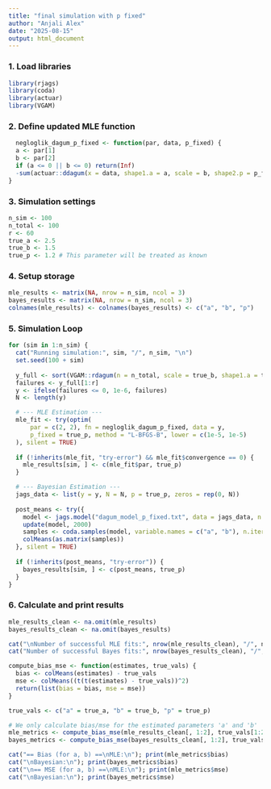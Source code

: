 ```yaml
---
title: "final simulation with p fixed"
author: "Anjali Alex"
date: "2025-08-15"
output: html_document
---
```


### 1. Load libraries
```r
library(rjags)
library(coda)
library(actuar)
library(VGAM)
```

### 2. Define updated MLE function
```r
  negloglik_dagum_p_fixed <- function(par, data, p_fixed) {
  a <- par[1]
  b <- par[2]
  if (a <= 0 || b <= 0) return(Inf)
  -sum(actuar::ddagum(x = data, shape1.a = a, scale = b, shape2.p = p_fixed, log = TRUE))
}
```

### 3. Simulation settings
```r
n_sim <- 100
n_total <- 100
r <- 60
true_a <- 2.5
true_b <- 1.5
true_p <- 1.2 # This parameter will be treated as known
```

### 4. Setup storage
```r
mle_results <- matrix(NA, nrow = n_sim, ncol = 3)
bayes_results <- matrix(NA, nrow = n_sim, ncol = 3)
colnames(mle_results) <- colnames(bayes_results) <- c("a", "b", "p")
```

### 5. Simulation Loop
```r
for (sim in 1:n_sim) {
  cat("Running simulation:", sim, "/", n_sim, "\n")
  set.seed(100 + sim)
  
  y_full <- sort(VGAM::rdagum(n = n_total, scale = true_b, shape1.a = true_a, shape2.p = true_p))
  failures <- y_full[1:r]
  y <- ifelse(failures <= 0, 1e-6, failures)
  N <- length(y)

  # --- MLE Estimation ---
  mle_fit <- try(optim(
      par = c(2, 2), fn = negloglik_dagum_p_fixed, data = y,
      p_fixed = true_p, method = "L-BFGS-B", lower = c(1e-5, 1e-5)
  ), silent = TRUE)
  
  if (!inherits(mle_fit, "try-error") && mle_fit$convergence == 0) {
    mle_results[sim, ] <- c(mle_fit$par, true_p)
  }

  # --- Bayesian Estimation ---
  jags_data <- list(y = y, N = N, p = true_p, zeros = rep(0, N))
  
  post_means <- try({
    model <- jags.model("dagum_model_p_fixed.txt", data = jags_data, n.chains = 2, n.adapt = 2000, quiet = TRUE)
    update(model, 2000)
    samples <- coda.samples(model, variable.names = c("a", "b"), n.iter = 5000)
    colMeans(as.matrix(samples))
  }, silent = TRUE)
  
  if (!inherits(post_means, "try-error")) {
    bayes_results[sim, ] <- c(post_means, true_p)
  }
}
```

### 6. Calculate and print results
```r
mle_results_clean <- na.omit(mle_results)
bayes_results_clean <- na.omit(bayes_results)

cat("\nNumber of successful MLE fits:", nrow(mle_results_clean), "/", n_sim, "\n")
cat("Number of successful Bayes fits:", nrow(bayes_results_clean), "/", n_sim, "\n\n")

compute_bias_mse <- function(estimates, true_vals) {
  bias <- colMeans(estimates) - true_vals
  mse <- colMeans((t(t(estimates) - true_vals))^2)
  return(list(bias = bias, mse = mse))
}

true_vals <- c("a" = true_a, "b" = true_b, "p" = true_p)

# We only calculate bias/mse for the estimated parameters 'a' and 'b'
mle_metrics <- compute_bias_mse(mle_results_clean[, 1:2], true_vals[1:2])
bayes_metrics <- compute_bias_mse(bayes_results_clean[, 1:2], true_vals[1:2])

cat("== Bias (for a, b) ==\nMLE:\n"); print(mle_metrics$bias)
cat("\nBayesian:\n"); print(bayes_metrics$bias)
cat("\n== MSE (for a, b) ==\nMLE:\n"); print(mle_metrics$mse)
cat("\nBayesian:\n"); print(bayes_metrics$mse)
```

